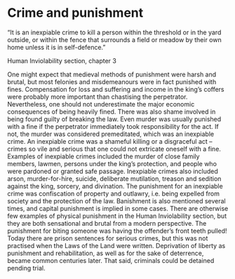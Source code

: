
# Crime and punishment

“It is an inexpiable crime to kill a person within the threshold or in the yard outside, or within the fence that surrounds a field or meadow by their own home unless it is in self-defence.”

Human Inviolability section, chapter 3

<Work id="ubb-diplom-0150" />

One might expect that medieval methods of punishment were harsh and brutal, but most felonies and misdemeanours were in fact punished with fines. Compensation for loss and suffering and income in the king’s coffers were probably more important than chastising the perpetrator. Nevertheless, one should not underestimate the major economic consequences of being heavily fined. There was also shame involved in being found guilty of breaking the law. Even murder was usually punished with a fine if the perpetrator immediately took responsibility for the act. If not, the murder was considered premeditated, which was an inexpiable crime. An inexpiable crime was a shameful killing or a disgraceful act – crimes so vile and serious that one could not extricate oneself with a fine. Examples of inexpiable crimes included the murder of close family members, lawmen, persons under the king’s protection, and people who were pardoned or granted safe passage. Inexpiable crimes also included arson, murder-for-hire, suicide, deliberate mutilation, treason and sedition against the king, sorcery, and divination. The punishment for an inexpiable crime was confiscation of property and outlawry, i.e. being expelled from society and the protection of the law. Banishment is also mentioned several times, and capital punishment is implied in some cases. There are otherwise few examples of physical punishment in the Human Inviolability section, but they are both sensational and brutal from a modern perspective. The punishment for biting someone was having the offender’s front teeth pulled! Today there are prison sentences for serious crimes, but this was not practised when the Laws of the Land were written. Deprivation of liberty as punishment and rehabilitation, as well as for the sake of deterrence, became common centuries later. That said, criminals could be detained pending trial.
